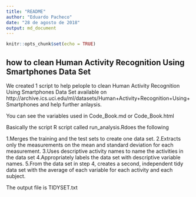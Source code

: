 ```yaml
---
title: "README"
author: "Eduardo Pacheco"
date: "28 de agosto de 2018"
output: md_document
---
```


```r
knitr::opts_chunk$set(echo = TRUE)
```

## how to clean Human Activity Recognition Using Smartphones Data Set 

We created 1 script to help pelople to clean Human Activity Recognition Using Smartphones Data Set available on http://archive.ics.uci.edu/ml/datasets/Human+Activity+Recognition+Using+Smartphones and help further anlaysis.

You can see the variables used in Code_Book.md or Code_Book.html

Basically the script R script called run_analysis.Rdoes the following

1.Merges the training and the test sets to create one data set.
2.Extracts only the measurements on the mean and standard deviation for each measurement.
3.Uses descriptive activity names to name the activities in the data set
4.Appropriately labels the data set with descriptive variable names.
5.From the data set in step 4, creates a second, independent tidy data set with the average of each variable for each activity and each subject.

The output file is TIDYSET.txt

